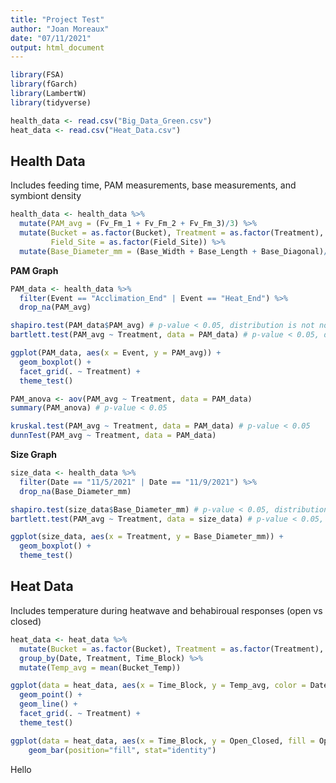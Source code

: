 ```yaml
---
title: "Project Test"
author: "Joan Moreaux"
date: "07/11/2021"
output: html_document
---
```


```r
library(FSA) 
library(fGarch)
library(LambertW)
library(tidyverse)
```

```r
health_data <- read.csv("Big_Data_Green.csv")
heat_data <- read.csv("Heat_Data.csv")
```

## Health Data
Includes feeding time, PAM measurements, base measurements, and symbiont density 

```r
health_data <- health_data %>% 
  mutate(PAM_avg = (Fv_Fm_1 + Fv_Fm_2 + Fv_Fm_3)/3) %>% 
  mutate(Bucket = as.factor(Bucket), Treatment = as.factor(Treatment), Event = as.factor(Event), 
         Field_Site = as.factor(Field_Site)) %>% 
  mutate(Base_Diameter_mm = (Base_Width + Base_Length + Base_Diagonal)/3)
```

**PAM Graph**
```r
PAM_data <- health_data %>% 
  filter(Event == "Acclimation_End" | Event == "Heat_End") %>%
  drop_na(PAM_avg)

shapiro.test(PAM_data$PAM_avg) # p-value < 0.05, distribution is not normal
bartlett.test(PAM_avg ~ Treatment, data = PAM_data) # p-value < 0.05, does not meet equal variance assumptions
```

```r
ggplot(PAM_data, aes(x = Event, y = PAM_avg)) +
  geom_boxplot() +
  facet_grid(. ~ Treatment) +
  theme_test()
```

```r
PAM_anova <- aov(PAM_avg ~ Treatment, data = PAM_data)
summary(PAM_anova) # p-value < 0.05
```

```r
kruskal.test(PAM_avg ~ Treatment, data = PAM_data) # p-value < 0.05
dunnTest(PAM_avg ~ Treatment, data = PAM_data)
```

**Size Graph**
```r
size_data <- health_data %>% 
  filter(Date == "11/5/2021" | Date == "11/9/2021") %>% 
  drop_na(Base_Diameter_mm)

shapiro.test(size_data$Base_Diameter_mm) # p-value < 0.05, distribution is not normal
bartlett.test(PAM_avg ~ Treatment, data = size_data) # p-value < 0.05, does not meet equal variance assumptions
```

```r
ggplot(size_data, aes(x = Treatment, y = Base_Diameter_mm)) +
  geom_boxplot() +
  theme_test()
```

## Heat Data
Includes temperature during heatwave and behabiroual responses (open vs closed)

```r
heat_data <- heat_data %>% 
  mutate(Bucket = as.factor(Bucket), Treatment = as.factor(Treatment), Field_Site = as.factor(Field_Site)) %>% 
  group_by(Date, Treatment, Time_Block) %>% 
  mutate(Temp_avg = mean(Bucket_Temp)) 
```

```r
ggplot(data = heat_data, aes(x = Time_Block, y = Temp_avg, color = Date)) +
  geom_point() +
  geom_line() +
  facet_grid(. ~ Treatment) +
  theme_test()
```

```r
ggplot(data = heat_data, aes(x = Time_Block, y = Open_Closed, fill = Open_Closed)) + 
    geom_bar(position="fill", stat="identity")
```

Hello
